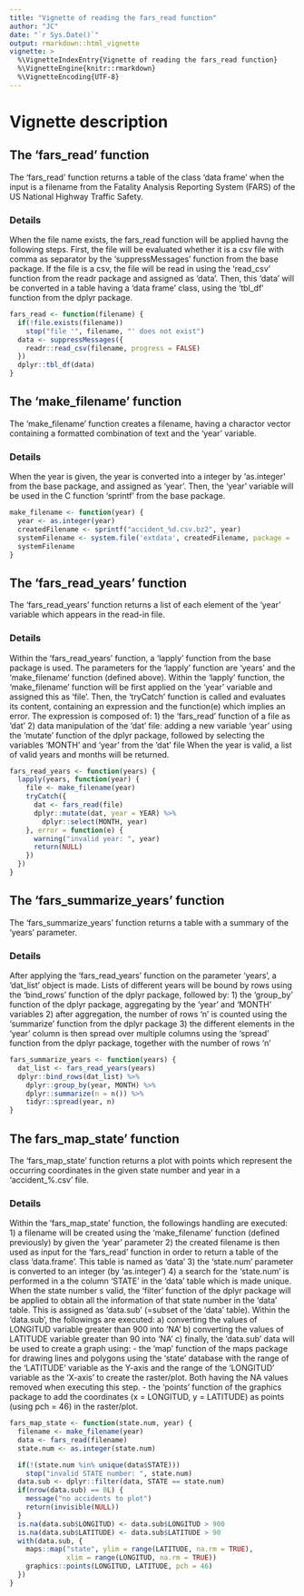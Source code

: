 ```yaml
---
title: "Vignette of reading the fars_read function"
author: "JC"
date: "`r Sys.Date()`"
output: rmarkdown::html_vignette
vignette: >
  %\VignetteIndexEntry{Vignette of reading the fars_read function}
  %\VignetteEngine{knitr::rmarkdown}
  %\VignetteEncoding{UTF-8}
---
```


# Vignette description

## The 'fars_read' function
The 'fars_read' function returns a table of the class 'data frame' when the input is a filename from the Fatality Analysis Reporting System (FARS) of the US National Highway Traffic Safety.

### Details 
When the file name exists, the fars_read function will be applied havng the following steps.
First, the file will be evaluated whether it is a csv file with comma as separator by the 'suppressMessages' function from the base package.
If the file is a csv, the file will be read in using the 'read_csv' function from the readr package and assigned as 'data'.
Then, this 'data' will be converted in a table having a 'data frame' class, using the 'tbl_df' function from the dplyr package.



```r
fars_read <- function(filename) {
  if(!file.exists(filename))
    stop("file '", filename, "' does not exist")
  data <- suppressMessages({
    readr::read_csv(filename, progress = FALSE)
  })
  dplyr::tbl_df(data)
}

```


## The 'make_filename' function
The 'make_filename' function creates a filename, having a charactor vector containing a formatted combination
of text and the 'year' variable.

### Details
When the year is given, the year is converted into a integer by 'as.integer' from the base package, and
assigned as 'year'. Then, the 'year' variable will be used in the C function 'sprintf' from the base package.

```r
make_filename <- function(year) {
  year <- as.integer(year)
  createdFilename <- sprintf("accident_%d.csv.bz2", year)
  systemFilename <- system.file('extdata', createdFilename, package = 'farsReadTest')
  systemFilename
}

```


## The 'fars_read_years' function
The 'fars_read_years' function returns a list of each element of the 'year' variable which appears in the read-in file.

### Details
Within the 'fars_read_years' function, a 'lapply' function from the base package is used. The parameters for
the 'lapply' function are 'years' and the 'make_filename' function (defined above).
Within the 'lapply' function, the 'make_filename' function will be first applied on the 'year' variable and assigned
this as 'file'. Then, the 'tryCatch' function is called and evaluates its content, containing an expression and the function(e)
which implies an error. The expression is composed of:
    1) the 'fars_read' function of a file as 'dat'
    2) data manipulation of the 'dat' file: adding a new variable 'year' using the 'mutate' function of the dplyr package,
                                             followed by selecting the variables 'MONTH' and 'year' from the 'dat' file
When the year is valid, a list of valid years and months will be returned.

```r
fars_read_years <- function(years) {
  lapply(years, function(year) {
    file <- make_filename(year)
    tryCatch({
      dat <- fars_read(file)
      dplyr::mutate(dat, year = YEAR) %>%
        dplyr::select(MONTH, year)
    }, error = function(e) {
      warning("invalid year: ", year)
      return(NULL)
    })
  })
}

```


## The 'fars_summarize_years' function
The 'fars_summarize_years' function returns a table with a summary of the 'years' parameter.

### Details
After applying the 'fars_read_years' function on the parameter 'years', a 'dat_list' object is made.
Lists of different years will be bound by rows using the 'bind_rows' function of the dplyr package, followed by:
   1) the 'group_by' function of the dplyr package, aggregating by the 'year' and 'MONTH' variables
   2) after aggregation, the number of rows 'n' is counted using the 'summarize' function from the dplyr package
   3) the different elements in the 'year' column is then spread over multiple columns using the 'spread'
      function from the dplyr package, together with the number of rows 'n'

```r
fars_summarize_years <- function(years) {
  dat_list <- fars_read_years(years)
  dplyr::bind_rows(dat_list) %>%
    dplyr::group_by(year, MONTH) %>%
    dplyr::summarize(n = n()) %>%
    tidyr::spread(year, n)
}

```


## The fars_map_state' function
The 'fars_map_state' function returns a plot with points which represent the occurring coordinates in the given state
number and year in a 'accident_%.csv' file.

### Details
Within the 'fars_map_state' function, the followings handling are executed:
   1) a filename will be created using the 'make_filename' function (defined previously) by given the 'year' parameter
   2) the created filename is then used as input for the 'fars_read' function in order to return a table of the class
     'data.frame'. This table is named as 'data'
   3) the 'state.num' parameter is converted to an integer (by 'as.integer')
   4) a search for the 'state.num' is performed in a the column 'STATE' in the 'data' table which is made unique. When the
      state number s valid, the 'filter' function of the dplyr package will be applied to obtain all the information of that
      state number in the 'data' table. This is assigned as 'data.sub' (=subset of the 'data' table). Within the 'data.sub',
      the followings are executed:
        a) converting the values of LONGITUD variable greater than 900 into 'NA'
        b) converting the values of LATITUDE variable greater than 90 into 'NA'
        c) finally, the 'data.sub' data will be used to create a graph using:
             - the 'map' function of the maps package for drawing lines and polygons using the 'state' database
               with the range of the 'LATITUDE' variable as the Y-axis and the range of the 'LONGITUD' variable as the 'X-axis'
               to create the raster/plot. Both having the NA values removed when executing this step.
            - the 'points' function of the graphics package to add the coordinates (x = LONGITUD, y = LATITUDE) as points
               (using pch = 46) in the raster/plot.

```r
fars_map_state <- function(state.num, year) {
  filename <- make_filename(year)
  data <- fars_read(filename)
  state.num <- as.integer(state.num)

  if(!(state.num %in% unique(data$STATE)))
    stop("invalid STATE number: ", state.num)
  data.sub <- dplyr::filter(data, STATE == state.num)
  if(nrow(data.sub) == 0L) {
    message("no accidents to plot")
    return(invisible(NULL))
  }
  is.na(data.sub$LONGITUD) <- data.sub$LONGITUD > 900
  is.na(data.sub$LATITUDE) <- data.sub$LATITUDE > 90
  with(data.sub, {
    maps::map("state", ylim = range(LATITUDE, na.rm = TRUE),
              xlim = range(LONGITUD, na.rm = TRUE))
    graphics::points(LONGITUD, LATITUDE, pch = 46)
  })
}

```
